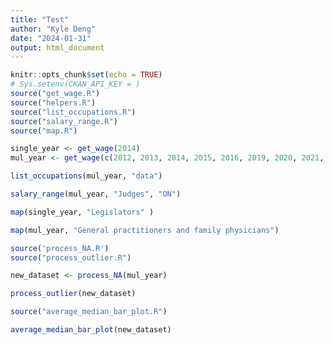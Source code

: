 ```yaml
---
title: "Test"
author: "Kyle Deng"
date: "2024-01-31"
output: html_document
---
```


```r
knitr::opts_chunk$set(echo = TRUE)
# Sys.setenv(CKAN_API_KEY = )
source("get_wage.R")
source("helpers.R")
source("list_occupations.R")
source("salary_range.R")
source("map.R")
```

```r
single_year <- get_wage(2014)
mul_year <- get_wage(c(2012, 2013, 2014, 2015, 2016, 2019, 2020, 2021, 2022, 2023))
```

```r
list_occupations(mul_year, "data")
```

```r
salary_range(mul_year, "Judges", "ON") 
```

```r
map(single_year, "Legislators" )
```

```r
map(mul_year, "General practitioners and family physicians")
```

```r
source('process_NA.R')
source("process_outlier.R")
```

```r
new_dataset <- process_NA(mul_year)
```

```r
process_outlier(new_dataset)
```

```r
source("average_median_bar_plot.R")
```

```r
average_median_bar_plot(new_dataset)
```
